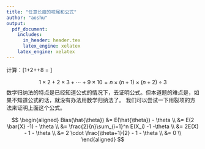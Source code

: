 ---
title: "任意长度的咬尾和公式"
author: "aoshu"
output: 
  pdf_document: 
    includes:
      in_header: header.tex
      latex_engine: xelatex
    latex_engine: xelatex
---

计算：\[1\times2\times3+2\times3\times4+\cdots+8\times9\times10 = \tag{1}\]

$$ 1\times2+2\times3+\cdots+9\times10 = n\times(n+1)\times(n+2)\div3 \tag{2}$$
数学归纳法的特点是已经知道公式的情况下，去证明公式。但本道题的难点是，如果不知道公式的话，就没有办法用数学归纳法了。
我们可以尝试一下用裂项的方法来证明上面这个公式。

\begin{eqnarray}
& & 1\times2+2\times3+\cdots+9\times10 \\
& = & \frac{1}{3}\; [1\times2\times3+2\times3\times(4-1)+\cdots+9\times10\times(11-8)] \\
& = & \frac{1}{3}\; [1\times2\times3+2\times3\times(4-1)+\cdots+9\times10\times(11-8)] \\
& = & \frac{1}{3}\; [9\times10\times11]\\
& = & 330
\end{eqnarray}

$$
\begin{aligned}
Bias(\hat{\theta})  &= E(\hat{\theta}) - \theta \\
                    &= E(2 \bar{X} -1) - \theta \\
                    &= \frac{2}{n}\sum_{i=1}^n E(X_i) -1 -\theta \\
                    &= 2E(X) - 1 - \theta \\
                    &= 2 \cdot \frac{\theta+1}{2} - 1 - \theta \\
                    &= 0 \\
\end{aligned}
$$